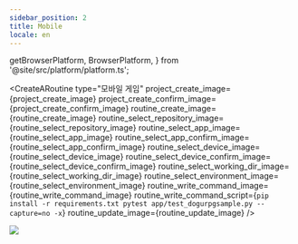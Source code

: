```yaml
---
sidebar_position: 2
title: Mobile
locale: en
---
```


  getBrowserPlatform,
  BrowserPlatform,
} from '@site/src/platform/platform.ts';

<IntegrateWithGitRepository />

<AppUpload
  app_name="DoguRpgSample.apk"
  app_url="https://github.com/dogu-team/gamium-unity-samples/releases/download/DoguRpgSample-2.0.6/android.zip"
/>
<AppUploadiOSGamium />

<CreateARoutine 
  type="모바일 게임"
  project_create_image={project_create_image}
  project_create_confirm_image={project_create_confirm_image}
  routine_create_image={routine_create_image}
  routine_select_repository_image={routine_select_repository_image}
  routine_select_app_image={routine_select_app_image}
  routine_select_app_confirm_image={routine_select_app_confirm_image}
  routine_select_device_image={routine_select_device_image}
  routine_select_device_confirm_image={routine_select_device_confirm_image}
  routine_select_working_dir_image={routine_select_working_dir_image}
  routine_select_environment_image={routine_select_environment_image}
  routine_write_command_image={routine_write_command_image}
  routine_write_command_script={`pip install -r requirements.txt
pytest app/test_dogurpgsample.py --capture=no -x`}
  routine_update_image={routine_update_image}
/>

<RunARoutine />
<img src={routine_livestreaming_gamium_pytest} style={{ width: 800 }} />
